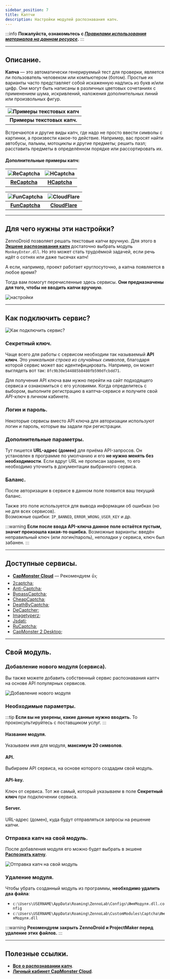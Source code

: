 ```yaml
---
sidebar_position: 7
title: Каптчи
description: Настройки модулей распознавания капч. 
---  
```

:::info **Пожалуйста, ознакомьтесь с [*Правилами использования материалов на данном ресурсе*](../Disclaimer).**
:::
_______________________________________________  
## Описание.  
**Капча** — это автоматически генерируемый тест для проверки, является ли пользователь человеком или компьютером (ботом). Простые их варианты часто представляет собой искаженную надпись из букв и/или цифр. Они могут быть написаны в различных цветовых сочетаниях с применением шума, искривлений, наложения дополнительных линий или произвольных фигур.  

| ![Примеры текстовых капч](./assets/Captcha/Captcha_pic1.png)    | 
| :--------: | 
| **Примеры текстовых капч.**  |  

Встречаются и другие виды капч, где надо не просто ввести символы с картинки, а произвести какое-то действие. Например, вас просят найти автобусы, пальмы, мотоциклы и другие предметы; решить пазл; расставить предметы в определённом порядке или рассортировать их.  

#### Дополнительные примеры капч:  

| ![ReCaptcha](./assets/Captcha/Captcha_pic2.png)    | ![HCaptcha](./assets/Captcha/Captcha_pic3.png) |
| :--------: | :-------: |
| [**ReCaptcha**](https://developers.google.com/recaptcha)  | [**HCaptcha**](https://www.hcaptcha.com/)    |  

| ![FunCaptcha](./assets/Captcha/Captcha_pic4.gif)    | ![CloudFlare](./assets/Captcha/Captcha_pic5.png) |
| :--------: | :-------: |
| [**FunCaptcha**](https://www.arkoselabs.com/arkose-matchkey/)  | [**CloudFlare**](https://www.cloudflare.com/)    |
_______________________________________________
## Для чего нужны эти настройки?
ZennoDroid позволяет решать текстовые капчи вручную. Для этого в [**Экшене распознавания капч**](../Android/ProLite/CaptchaSolving) достаточно выбрать модуль `MonkeyEnter.dll`. Но это может стать трудоёмкой задачей, если речь идёт о сотнях или даже тысячах капч!  

А если, например, проект работает круглосуточно, а капча появляется в любое время?

Тогда вам помогут перечисленные здесь сервисы. **Они предназначены для того, чтобы не вводить капчи вручную**.  

![настройки](./assets/Captcha/Captcha_pic6.png)  
_______________________________________________
## Как подключить сервис?  
![Как подключить сервис?](./assets/Captcha/Captcha_pic7.png)  
### Секретный ключ.  
Чаще всего для работы с сервисом необходим так называемый **API ключ**. Это *уникальная строка из случайных символов*, благодаря которой сервис может вас идентифицировать. Например, он может выглядеть вот так: `8fc9b30e544885b8480fb590dfcbdd71`.  

Для получения API ключа вам нужно перейти на сайт подходящего сервиса и ознакомиться с его условиями. Когда определитесь с выбором, выполните регистрацию в каптча-сервисе и получите свой *API-ключ* в личном кабинете.  

### Логин и пароль.  
Некоторые сервисы вместо API ключа для авторизации используют логин и пароль, которые вы задали при регистрации.  


### Дополнительные параметры.
Тут пишется **URL-адрес (домен)** для приёма API-запросов. Он установлен в программе по умолчанию и его **не нужно менять без необходимости**. Если вдруг URL не прописан заранее, то его необходимо уточнить в документации выбранного сервиса.  

### Баланс.  
После авторизации в сервисе в данном поле появится ваш текущий баланс.  

Также это поле используется для вывода информации об ошибках (но не для всех сервисов).  
Возможные ошибки: `IP_BANNED`, `ERROR_WRONG_USER_KEY` и др. 

:::warning **Если после ввода API-ключа данное поле остаётся пустым, значит произошла какая-то ошибка.**
Возможные варианты: введён неправильный ключ (или логин/пароль), неполадки у сервиса, ключ был забанен.
:::
_______________________________________________
## Доступные  сервисы.  
- [**CapMonster Cloud**](https://capmonster.cloud/) — Рекомендуем 👍;    
- [2captcha](https://2captcha.com/);  
- [Anti-Captcha](https://anti-captcha.com/);  
- [BypassCaptcha](http://bypasscaptcha.com/);  
- [CheapCaptcha](https://cheapcaptcha.com/);  
- [DeathByCaptcha](https://deathbycaptcha.com/);  
- [DeCaptcher](http://decaptcher.com/);  
- [Imagetyperz](http://imagetyperz.com/);  
- [Jsdati](https://www.jsdati.com/);  
- [RuCaptcha](https://rucaptcha.com/);  
- [CapMonster 2 Desktop](https://zennolab.com/ru/products/capmonster/);  
_______________________________________________
## Свой модуль.
### Добавление нового модуля (сервиса).  
Вы также можете добавить собственный сервис распознавания каптч на основе API популярных сервисов.  

![Добавление нового модуля](./assets/Captcha/Captcha_pic8.png)  
### Необходимые параметры. 
:::tip **Если вы не уверены, какие данные нужно вводить.**
То проконсультируйтесь с поставщиком услуг.
:::
#### Название модуля.  
Указываем имя для модуля, **максимум 20 символов**.  

#### API.  
Выбираем API сервиса, на основе которого создадим свой модуль.  

#### API-key.
Ключ от сервиса. Тот же самый, который указываем в поле **Секретный ключ** при подключении сервиса.  

#### Server.  
URL-адрес (домен), куда будут отправляться запросы на решение капчи.  

### Отправка капч на свой модуль.
После добавления модуля его можно будет выбрать в экшене [**Распознать капчу**](../Android/CaptchaSolving).  

![Отправка капч на свой модуль](./assets/Captcha/Captcha_pic9.png)  

### Удаление модуля.  
Чтобы убрать созданный модуль из программы, **необходимо удалить два файла**:  
- `c:\Users\USERNAME\AppData\Roaming\ZennoLab\Configs\ИмяМодуля.dll.config`  
- `c:\Users\USERNAME\AppData\Roaming\ZennoLab\CustomModules\Captcha\ИмяМодуля.dll`  

:::warning **Рекомендуем закрыть ZennoDroid и ProjectMaker перед удаление этих файлов.**
:::
_______________________________________________  
## Полезные ссылки.   
- [**Все о распознавании капч**](https://blog.capmonster.cloud/ru).  
- [**Личный кабинет CapMonster Cloud**](https://capmonster.cloud/Dashboard).